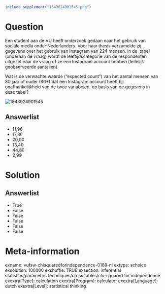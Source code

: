 ```{r, echo = FALSE, results = "hide"}
include_supplement("1643024901545.png")
```

Question
========
Een student aan de VU heeft onderzoek gedaan naar het gebruik van
sociale media onder Nederlanders. Voor haar thesis verzamelde zij
gegevens over het gebruik van Instagram van 224 mensen. In de  tabel
(onderaan de vraag) wordt de leeftijdscategorie van de respondenten
uitgezet naar de vraag of ze een Instagram account hebben (feitelijk
geobserveerde aantallen).  
  
Wat is de verwachte waarde (“expected count”) van het aantal mensen van
80 jaar of ouder (80+) dat een Instagram account heeft bij
onafhankelijkheid van de twee variabelen, op basis van de gegevens in
deze tabel?   
  
<img src="1643024901545.png" class="fr-fic fr-dii tvcss_2"
alt="1643024901545" />

Answerlist
----------
* 11,96
* 17,86
* 20,00
* 13,40
* 44,80
* 2,99

Solution
========










Answerlist
----------
* True
* False
* False
* False
* False
* False

Meta-information
================
exname: vufsw-chisquaredforindependence-0168-nl
extype: schoice
exsolution: 100000
exshuffle: TRUE
exsection: inferential statistics/parametric techniques/cross tables/chi-squared for independence
exextra[Type]: calculation
exextra[Program]: calculator
exextra[Language]: dutch
exextra[Level]: statistical thinking


